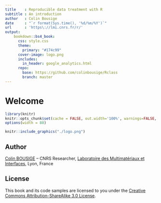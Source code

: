 ```yaml
---
title    : Reproducible data treatment with R
subtitle : An introduction
author   : Colin Bousige
date     : "`r format(Sys.time(), '%d/%m/%Y')`"
url      : 'https\://lmi.cnrs.fr/r/'
output: 
    bookdown::bs4_book:
      css: style.css
      theme:
        primary: "#174c99"
      cover-image: logo.png
      includes:
        in_header: google_analytics.html
      repo:
        base: https://github.com/colinbousige/Rclass
        branch: master
---
```


<!-- 
Render with:
system("rm -rf _main.Rmd _main.html _book/ _main_files/ _book_files/")
bookdown::render_book("index.Rmd", "bookdown::bs4_book")
system("./upload.sh")
library(bookdown)
serve_book()
-->


# Welcome {.unnumbered}

```r
library(knitr)
knitr::opts_chunk$set(cache = FALSE, out.width='100%', warnings=FALSE, message=FALSE)
options(width = 80)
```

```r
knitr::include_graphics("./logo.png")
```


## Author {.unnumbered}

[Colin BOUSIGE](mailto:colin.bousige@cnrs.fr) -- CNRS Researcher, [Laboratoire des Multimatériaux et Interfaces](http://lmi.cnrs.fr/), Lyon, France

## License {.unnumbered}

This book and its code samples are licensed to you under the [Creative Commons Attribution-ShareAlike 3.0 License](http://creativecommons.org/licenses/by-sa/3.0/).
